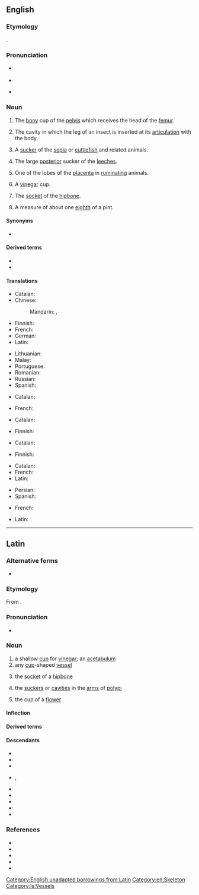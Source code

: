 {{also|acétabulum}}
==English==
{{wp}}

===Etymology===
{{lbor|en|la|acētābulum|t=a little [[saucer]] for [[vinegar]]}}.

===Pronunciation===
* {{a|RP}} {{IPA|en|/ˌæs.ɪˈtæb.jʊl.əm/}}
* {{audio|en|LL-Q1860 (eng)-Vealhurl-acetabulum.wav|Audio (UK)}}
* {{a|GA}} {{IPA|en|/ˌæs.əˈtæb.jəl.əm/}}

===Noun===
{{en-noun|acetabula|s}}

# {{lb|en|anatomy}} The [[bony]] cup of the [[pelvis]] which receives the head of the [[femur]].
# {{lb|en|zoology}} The cavity in which the leg of an insect is inserted at its [[articulation]] with the body.
# {{lb|en|zoology}} A [[sucker]] of the [[sepia]] or [[cuttlefish]] and related animals.
# {{lb|en|zoology}} The large [[posterior]] sucker of the [[leeches]].
# {{lb|en|zoology}} One of the lobes of the [[placenta]] in [[ruminating]] animals.
# {{lb|en|historical|Ancient Rome}} A [[vinegar]] cup.
# {{lb|en|historical|Ancient Rome}} The [[socket]] of the [[hipbone]].
# {{lb|en|historical|Ancient Rome}} A measure of about one [[eighth]] of a pint.

====Synonyms====
* {{sense|bony cup of the pelvis}} {{l|en|cotyloid cavity}}

====Derived terms====
* {{l|en|acetabular}}
* {{l|en|acetabulate}}

====Translations====
{{trans-top|bony cup of the pelvis}}
* Catalan: {{t+|ca|acetàbul|m}}
* Chinese:
*: Mandarin: {{t+|cmn|髖臼}}, {{t+|cmn|髋臼|tr=kuānjiù}}
* Finnish: {{t+|fi|lonkkamalja}}
* French: {{t+|fr|acétabule|f}}
* German: {{t|de|Hüftgelenkspfanne|f}}
* Latin: {{t|la|acētābulum|n}}
{{trans-mid}}
* Lithuanian: {{t|lt|gūžduobė|f}}
* Malay: {{t|ms|asetabulum}}
* Portuguese: {{t|pt|acetábulo|m}}
* Romanian: {{t|ro|acetabul|n}}
* Russian: {{t+|ru|вертлу́жная впа́дина|f}}
* Spanish: {{t+|es|acetábulo}}
{{trans-bottom}}

{{trans-top|cavity in which the leg of an insect is inserted}}
* Catalan: {{t+|ca|acetàbul|m}}
{{trans-mid}}
* French: {{t+|fr|acétabule|f}}
{{trans-bottom}}

{{trans-top|sucker of the sepia or cuttlefish}}
* Catalan: {{t+|ca|acetàbul|m}}
{{trans-mid}}
* Finnish: {{t+|fi|imukuppi}}
{{trans-bottom}}

{{trans-top|large posterior sucker of the leeches}}
* Catalan: {{t+|ca|acetàbul|m}}
{{trans-mid}}
* Finnish: {{t+|fi|imukuppi}}
{{trans-bottom}}

{{trans-top|one of the lobes of the placenta}}
{{trans-mid}}
{{trans-bottom}}

{{trans-top|vinegar cup}}
* Catalan: {{t+|ca|acetàbul|m}}
* French: {{t+|fr|acétabule|f}}
* Latin: {{t|la|acētābulum|n}}
{{trans-mid}}
* Persian: {{t+|fa|قاروره|tr=qārūre}}
* Spanish: {{t+|es|acetábulo|m}}
{{trans-bottom}}

{{trans-top|socket of the hipbone}}
* French: {{t+|fr|acétabulum |m}}
{{trans-mid}}
* Latin: {{t|la|acētābulum|n}}
{{trans-bottom}}

{{trans-top|one eighth of a pint}}
{{trans-mid}}
{{trans-bottom}}

[[Category:English unadapted borrowings from Latin]]
[[Category:en:Skeleton]]

----

==Latin==

===Alternative forms===
* {{alter|la|acetabulus}}

===Etymology===
From {{suffix|la|acētum|bulum|gloss1=vinegar|gloss2=a vessel for}}.

===Pronunciation===
* {{la-IPA|acētābulum}}

===Noun===
{{la-noun|acētābulum<2>}}

# a shallow [[cup]] for [[vinegar]]; an [[#English|acetabulum]]
# any [[cup]]-shaped [[vessel]]
# {{lb|la|anatomy}} the [[socket]] of a [[hipbone]]
# {{lb|la|zootomy}} the [[sucker]]s or [[cavity|cavities]] in the [[arm]]s of [[polypus|polypi]]
# {{lb|la|botany}} the cup of a [[flower]]

{{rfq|la}}

====Inflection====
{{la-ndecl|acētābulum<2>}}

====Derived terms====
{{col3|la|acetabulosus}}

====Descendants====
{{des-top}}
* {{desc|ca|acetàbul|bor=1}}
* {{desc|en|acetabulum|bor=1}}
* {{desc|eo|acetabulo|bor=1}}
* {{desc|fr|acétabule|bor=1}}, {{l|fr|acétabulum}}
* {{desc|it|acetabolo}}
* {{desc|pt|acetábulo|bor=1}}
* {{desc|ro|acetabul|bor=1}}
* {{desc|ru|ацетабул|bor=1}}
* {{desc|es|acetábulo|bor=1}}
{{des-bottom}}

===References===
* {{R:L&S}}
* {{R:du Cange}}
* {{R:Gaffiot}}
* {{R:Peck}}
* {{R:Smith's Antiquities}}

[[Category:la:Vessels]]